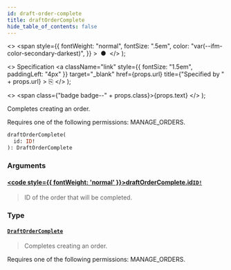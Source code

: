```yaml
---
id: draft-order-complete
title: draftOrderComplete
hide_table_of_contents: false
---
```


  <>
    <span
      style={{
        fontWeight: "normal",
        fontSize: ".5em",
        color: "var(--ifm-color-secondary-darkest)",
      }}
    >
      &nbsp;●&nbsp;
    </span>
  </>
);

  <>
    Specification
    <a
      className="link"
      style={{ fontSize: "1.5em", paddingLeft: "4px" }}
      target="\_blank"
      href={props.url}
      title={"Specified by " + props.url}
    >
      ⎘
    </a>
  </>
);

  <>
    <span class={"badge badge--" + props.class}>{props.text}</span>
  </>
);

Completes creating an order.

Requires one of the following permissions: MANAGE_ORDERS.

```graphql
draftOrderComplete(
  id: ID!
): DraftOrderComplete
```

### Arguments

#### [<code style={{ fontWeight: 'normal' }}>draftOrderComplete.<b>id</b></code>](#)<Bullet />[`ID!`](../../api-reference/scalars/id) <Badge class="secondary" text="non-null"/> <Badge class="secondary" text="scalar"/>

> ID of the order that will be completed.

### Type

#### [`DraftOrderComplete`](../../api-reference/objects/draft-order-complete) <Badge class="secondary" text="object"/>

> Completes creating an order.

Requires one of the following permissions: MANAGE_ORDERS.

>
